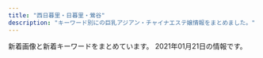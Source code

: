 ```yaml
---
title: "西日暮里・日暮里・鶯谷"
description: "キーワード別にの巨乳アジアン・チャイナエステ嬢情報をまとめました。"
---
```


新着画像と新着キーワードをまとめています。
2021年01月21日の情報です。

<DmmAffiliateIns />
<KeywordTable
  shops={
    [
    {
        "station": "JR\u9daf\u8c37\u99c5\u5317\u53e3",
        "img_links": [
            "http://es-rlx.com/i/files/homeimg.jpg",
            "http://es-rlx.com/staff/sakura/01.jpg",
            "http://es-rlx.com/img/access/road03.jpg",
            "http://es-rlx.com/pic/top1.jpg",
            "http://es-rlx.com/img/ttl_rec.png",
            "http://es-rlx.com/staff/anna/01mb.jpg",
            "http://es-rlx.com/staff/yuki/01mb.jpg",
            "http://es-rlx.com/pic/top2.jpg",
            "http://es-rlx.com/staff/mai/01.jpg",
            "http://es-rlx.com/img/access/road04.jpg",
            "http://es-rlx.com/staff/rumi/01.jpg",
            "http://es-rlx.com/staff/sakura/01mb.jpg",
            "http://es-rlx.com/staff/rumi/01mb.jpg",
            "http://es-rlx.com/staff/anna/01.jpg",
            "http://es-rlx.com/img/access/kanban.png",
            "http://es-rlx.com/img/ttl_mobile.png",
            "http://es-rlx.com/img/access/road01.jpg",
            "http://es-rlx.com/img/ttl_tnew.png",
            "http://es-rlx.com/pic/top3.jpg",
            "http://es-rlx.com/img/ttl_staff.png",
            "http://es-rlx.com/staff/minami/01.jpg",
            "http://es-rlx.com/pic/head.png",
            "http://es-rlx.com/staff/minami/01mb.jpg",
            "http://es-rlx.com/img/access/road02.jpg",
            "http://es-rlx.com/staff/yuki/01.jpg",
            "http://es-rlx.com/staff/mai/01mb.jpg",
            "http://es-rlx.com/img/ft_tel.png",
            "http://es-rlx.com/img/youtube.jpg",
            "http://es-rlx.com/img/access/roaddm.png"
        ],
        "keywords": {
            "C": 21
        },
        "url": "http://es-rlx.com/",
        "name": "\u5065\u7f8e\u5802"
    },
    {
        "img_links": [
            "http://www.relax-mirai.info/gals/emi1.jpg",
            "http://www.relax-mirai.info/images/m02.jpg",
            "http://www.relax-mirai.info/images/risa1.jpg",
            "http://www.relax-mirai.info/gals/aki1.jpg",
            "http://www.relax-mirai.info/gals/kaka1.jpg",
            "http://www.relax-mirai.info/images/info02.jpg",
            "http://www.relax-mirai.info/i/images/momo1.jpg",
            "http://www.relax-mirai.info/i/images/sayuri1.jpg",
            "http://www.relax-mirai.info/images/momo1.jpg",
            "http://www.relax-mirai.info/images/qr.jpg",
            "http://www.relax-mirai.info/images/info01.jpg",
            "http://www.relax-mirai.info/images/sayuri1.jpg",
            "http://www.relax-mirai.info/gals/risa1.jpg",
            "http://www.relax-mirai.info/images/m03.jpg",
            "http://www.relax-mirai.info/i/120/sayuri1.jpg",
            "http://www.relax-mirai.info/images/m04.jpg"
        ],
        "name": "\u672a\u6765",
        "keywords": {},
        "url": "http://www.relax-mirai.info/",
        "station": "\u65e5\u66ae\u91cc\u99c5\u6771\u53e3"
    },
    {
        "img_links": [
            "http://onkyoukou.tyo.cm/images/top.png",
            "http://onkyoukou.tyo.cm/images/n1.jpg",
            "http://onkyoukou.tyo.cm/images/acc3.jpg",
            "http://onkyoukou.tyo.cm/images/s_staff.jpg",
            "http://onkyoukou.tyo.cm/images/s_staff1.jpg",
            "http://onkyoukou.tyo.cm/images/n3.jpg",
            "http://onkyoukou.tyo.cm/images/s_link.jpg",
            "http://onkyoukou.tyo.cm/images/s_face.jpg",
            "http://onkyoukou.tyo.cm/images/nbj3.jpg",
            "http://onkyoukou.tyo.cm/images/face_bj.jpg",
            "http://onkyoukou.tyo.cm/images/s_pick.jpg",
            "http://onkyoukou.tyo.cm/images/nbj1.jpg",
            "http://onkyoukou.tyo.cm/photos/sites/88/2017/03/staff1.jpg",
            "http://onkyoukou.tyo.cm/images/s_news.jpg",
            "http://onkyoukou.tyo.cm/photos/sites/88/2017/03/staff2.jpg",
            "http://onkyoukou.tyo.cm/photos/sites/88/2020/03/2020030111163079.jpg",
            "http://onkyoukou.tyo.cm/images/line.jpg",
            "http://onkyoukou.tyo.cm/images/s_mobile.jpg",
            "http://onkyoukou.tyo.cm/images/acc2.jpg",
            "http://onkyoukou.tyo.cm/photos/sites/88/2017/03/staff4.jpg",
            "http://onkyoukou.tyo.cm/images/face_bj3.jpg",
            "http://onkyoukou.tyo.cm/images/acc1.jpg",
            "http://onkyoukou.tyo.cm/images/mobile.jpg"
        ],
        "url": "http://onkyoukou.tyo.cm/",
        "name": "\u6e29\u99a8\u6e2f-\u304a\u3093\u304d\u3087\u3046\u3053\u3046-",
        "keywords": {
            "C": 13,
            "86": 3,
            "87": 3,
            "88": 6
        },
        "station": "JR\u897f\u65e5\u66ae\u91cc\u99c5"
    },
    {
        "img_links": [
            "http://www.night.ne.jp/tokyo/hayasi/img/index.jpg",
            "http://www.night.ne.jp/nightnet/img/11.jpg",
            "http://www.night.ne.jp/_format/W/img/whats_view.jpg",
            "http://www.night.ne.jp/tokyo/hayasi/img_staff/g_7181.jpg",
            "http://www.night.ne.jp/nightnet/img/8.jpg",
            "http://www.night.ne.jp/tokyo/hayasi/img/view_1.jpg",
            "http://www.night.ne.jp/_format/P/img/over_msg_02.jpg",
            "http://www.night.ne.jp/tokyo/hayasi/img/view_4.jpg",
            "http://www.night.ne.jp/_format/P/img/index_enter_1.jpg",
            "http://www.night.ne.jp/nightnet/img/7.jpg",
            "http://www.night.ne.jp/tokyo/hayasi/img/view_6.jpg",
            "http://www.night.ne.jp/_format/P/img/over_msg_01.jpg",
            "http://www.night.ne.jp/nightnet/img/15.jpg",
            "http://www.night.ne.jp/tokyo/hayasi/img/view_3.jpg",
            "http://www.night.ne.jp/nightnet/img/6.jpg",
            "http://www.night.ne.jp/tokyo/hayasi/img/index_view.jpg",
            "http://www.night.ne.jp/nightnet/img/12a.jpg",
            "http://www.night.ne.jp/nightnet/img/13.jpg",
            "http://www.night.ne.jp/tokyo/hayasi/img/index_top.jpg",
            "http://www.night.ne.jp/nightnet/img/16.jpg",
            "http://www.night.ne.jp/nightnet/img/5.jpg",
            "http://www.night.ne.jp/nightnet/img/4.jpg",
            "http://www.night.ne.jp/tokyo/hayasi/img/qr_code.jpg",
            "http://www.night.ne.jp/tokyo/hayasi/img/view_5.jpg",
            "http://www.night.ne.jp/nightnet/img/2.jpg",
            "http://www.night.ne.jp/tokyo/hayasi/img/view_2.jpg",
            "http://www.night.ne.jp/nightnet/img/9.jpg",
            "http://www.night.ne.jp/nightnet/img/1.jpg",
            "http://www.night.ne.jp/nightnet/img/3.jpg",
            "http://www.night.ne.jp/nightnet/img/14.jpg",
            "http://www.night.ne.jp/nightnet/img/10.jpg",
            "http://www.night.ne.jp/_format/P/img/whats_news.jpg",
            "http://www.night.ne.jp/nightnet/img/17.jpg"
        ],
        "station": "JR\u65e5\u66ae\u91cc\u99c5",
        "name": "\u6797\u30de\u30c3\u30b5\u30fc\u30b8",
        "url": "http://www.night.ne.jp/tokyo/hayasi/",
        "keywords": {}
    },
    {
        "station": "JR\u9daf\u8c37\u99c5\u5317\u53e3",
        "keywords": {},
        "url": "http://www.ai-lian.work/",
        "name": "\u5fc3\u7f8e",
        "img_links": [
            "http://www.ai-lian.work/images/staff_t.jpg",
            "http://www.ai-lian.work/img/saya1.jpg",
            "http://www.ai-lian.work/images/int1.jpg",
            "http://www.ai-lian.work/images/3.jpg",
            "http://www.ai-lian.work/images/sys1.jpg",
            "http://www.ai-lian.work/images/tel.jpg",
            "http://www.ai-lian.work/img/yui1.jpg",
            "http://www.ai-lian.work/images/rec1.jpg",
            "http://www.ai-lian.work/images/mobile.jpg",
            "http://www.ai-lian.work/images/int2.jpg",
            "http://www.ai-lian.work/images/news.jpg",
            "http://www.ai-lian.work/images/2.jpg",
            "http://www.ai-lian.work/images/line.png",
            "http://www.ai-lian.work/img/aya1.jpg",
            "http://www.ai-lian.work/images/interior_t.jpg",
            "http://www.ai-lian.work/images/1.jpg",
            "http://www.ai-lian.work/images/head.jpg",
            "http://www.ai-lian.work/images/ta.jpg"
        ]
    },
    {
        "keywords": {
            "F": 3,
            "C": 20,
            "86": 18,
            "85": 15,
            "D": 46,
            "E": 7,
            "94": 3
        },
        "url": "http://www.mac-riraku106.xyz/",
        "name": "\u306f\u305f\u3061",
        "img_links": [
            "http://www.mac-riraku106.xyz/static/picture/1.jpg",
            "http://www.mac-riraku106.xyz/uploads/200501/1-200501125251121.jpg",
            "http://www.mac-riraku106.xyz/uploads/191209/1-191209123459153.jpg",
            "http://www.mac-riraku106.xyz/uploads/190906/1-1ZZ6125225A4.jpg",
            "http://www.mac-riraku106.xyz/uploads/200501/1-200501145011C2.jpg",
            "http://www.mac-riraku106.xyz/uploads/191219/1-191219124141563.jpg",
            "http://www.mac-riraku106.xyz/uploads/200801/1-200P1110A4M2.jpg",
            "http://www.mac-riraku106.xyz/static/picture/top-img01.png",
            "http://www.mac-riraku106.xyz/uploads/190723/34-1.jpg",
            "http://www.mac-riraku106.xyz/uploads/190723/30-1.jpg",
            "http://www.mac-riraku106.xyz/uploads/190826/1-1ZR614462Qa.jpg",
            "http://www.mac-riraku106.xyz/uploads/200501/1-200501125300127.jpg",
            "http://www.mac-riraku106.xyz/uploads/200310/1-20031013091I08.jpg",
            "http://www.mac-riraku106.xyz/uploads/190723/33-1.jpg",
            "http://www.mac-riraku106.xyz/static/picture/call.png",
            "http://www.mac-riraku106.xyz/uploads/190723/1-2.jpg",
            "http://www.mac-riraku106.xyz/uploads/200818/1-200QQ5535E92.jpg",
            "http://www.mac-riraku106.xyz/uploads/191128/1-19112Q3102OP.jpg",
            "http://www.mac-riraku106.xyz/static/picture/michi01.png",
            "http://www.mac-riraku106.xyz/uploads/190826/1-1ZR6144611E0.jpg",
            "http://www.mac-riraku106.xyz/uploads/191209/1-1912091229204E.jpg",
            "http://www.mac-riraku106.xyz/static/picture/top-img03.png",
            "http://www.mac-riraku106.xyz/uploads/190723/1-1.jpg",
            "http://www.mac-riraku106.xyz/uploads/200310/1-200310130Z0421.jpg",
            "http://www.mac-riraku106.xyz/uploads/191106/1-191106092T0531.jpg",
            "http://www.mac-riraku106.xyz/uploads/190723/10-2.jpg",
            "http://www.mac-riraku106.xyz/uploads/200310/1-200310130925920.jpg",
            "http://www.mac-riraku106.xyz/uploads/200325/1-2003251H340B9.jpg",
            "http://www.mac-riraku106.xyz/uploads/190723/23-2.jpg",
            "http://www.mac-riraku106.xyz/uploads/200818/1-200QQ554231G.jpg",
            "http://www.mac-riraku106.xyz/uploads/191106/1-191106092J62Y.jpg",
            "http://www.mac-riraku106.xyz/uploads/200501/1-200501125150516.jpg",
            "http://www.mac-riraku106.xyz/uploads/191128/1-19112Q31009521.jpg",
            "http://www.mac-riraku106.xyz/static/picture/michi02.png",
            "http://www.mac-riraku106.xyz/uploads/190723/10-1.jpg",
            "http://www.mac-riraku106.xyz/uploads/191128/1-19112Q3111UF.jpg",
            "http://www.mac-riraku106.xyz/uploads/200801/1-200P1110412514.jpg",
            "http://www.mac-riraku106.xyz/uploads/191106/1-191106092S0357.jpg",
            "http://www.mac-riraku106.xyz/uploads/190723/23-1.jpg",
            "http://www.mac-riraku106.xyz/uploads/190723/21-1.jpg",
            "http://www.mac-riraku106.xyz/static/picture/top-img09.png",
            "http://www.mac-riraku106.xyz/uploads/200501/1-200501145002a7.jpg",
            "http://www.mac-riraku106.xyz/static/picture/tel.png",
            "http://www.mac-riraku106.xyz/uploads/190723/25-1.jpg",
            "http://www.mac-riraku106.xyz/uploads/191008/1-19100Q5453V63.jpg",
            "http://www.mac-riraku106.xyz/uploads/200608/1-20060Q0251EY.jpg",
            "http://www.mac-riraku106.xyz/uploads/191008/1-19100Q5451M20.jpg",
            "http://www.mac-riraku106.xyz/uploads/200501/1-200501125159161.jpg",
            "http://www.mac-riraku106.xyz/uploads/200317/1-20031G4420c38.jpg",
            "http://www.mac-riraku106.xyz/uploads/200818/1-200QQ55415J4.jpg",
            "http://www.mac-riraku106.xyz/uploads/200317/1-20031G44220J0.jpg",
            "http://www.mac-riraku106.xyz/uploads/200501/1-200501144951148.jpg",
            "http://www.mac-riraku106.xyz/uploads/191219/1-19121912423J29.jpg",
            "http://www.mac-riraku106.xyz/static/picture/2.jpg",
            "http://www.mac-riraku106.xyz/uploads/190723/23-3.jpg",
            "http://www.mac-riraku106.xyz/uploads/200325/1-2003251H312V4.jpg",
            "http://www.mac-riraku106.xyz/uploads/191209/1-191209122ZY50.jpg",
            "http://www.mac-riraku106.xyz/uploads/200608/1-20060Q02506204.jpg",
            "http://www.mac-riraku106.xyz/uploads/200317/1-20031G44235R7.jpg",
            "http://www.mac-riraku106.xyz/uploads/200801/1-200P1110631926.jpg",
            "http://www.mac-riraku106.xyz/static/picture/top-img02.png",
            "http://www.mac-riraku106.xyz/uploads/190906/1-1ZZ612503C39.jpg",
            "http://www.mac-riraku106.xyz/uploads/190926/1-1Z926131R6102.jpg",
            "http://www.mac-riraku106.xyz/uploads/190926/1-1Z926131T2408.jpg"
        ],
        "station": "JR\u65e5\u66ae\u91cc\u99c5\u5357\u53e3"
    },
    {
        "url": "http://momo.tyo.cm/",
        "station": "JR\u65e5\u66ae\u91cc\u99c5\u5357\u53e3",
        "keywords": {
            "86": 15,
            "85": 5,
            "D": 20
        },
        "name": "\u6843",
        "img_links": [
            "http://momo.tyo.cm/photos/sites/53/2020/12/202012011041246.jpg",
            "http://momo.tyo.cm/images/tit03.png",
            "http://momo.tyo.cm/images/border02.png",
            "http://momo.tyo.cm/images/nav_link01.png",
            "http://momo.tyo.cm/images/tit_com02.png",
            "http://momo.tyo.cm/images/tit_link01.png",
            "http://momo.tyo.cm/images/tit05.png",
            "http://momo.tyo.cm/images/tit_com03.png",
            "http://momo.tyo.cm/images/nav_link03.png",
            "http://momo.tyo.cm/images/pagetop.png",
            "http://momo.tyo.cm/images/tit_com01.png",
            "http://momo.tyo.cm/images/nav_link05.png",
            "http://momo.tyo.cm/images/nav_link02.png",
            "http://momo.tyo.cm/images/tit04.png",
            "http://momo.tyo.cm/images/top_slider01.jpg",
            "http://momo.tyo.cm/images/tit_staff.png",
            "http://momo.tyo.cm/images/bg_pick.png",
            "http://momo.tyo.cm/photos/sites/53/2020/12/2020120110412383.jpg",
            "http://momo.tyo.cm/images/tit02.png",
            "http://momo.tyo.cm/photos/sites/53/2020/08/2020083106342164.jpg",
            "http://momo.tyo.cm/images/tit_com05.png",
            "http://momo.tyo.cm/images/nav_link06.png",
            "http://momo.tyo.cm/images/news.png",
            "http://momo.tyo.cm/photos/sites/53/2020/08/2020083106342133.jpg",
            "http://momo.tyo.cm/images/tit_com04.png",
            "http://momo.tyo.cm/images/top_slider02.jpg",
            "http://momo.tyo.cm/images/nav_link04.png",
            "http://momo.tyo.cm/images/tit01.png",
            "http://momo.tyo.cm/images/tit_com.png",
            "http://momo.tyo.cm/images/border01.png"
        ]
    },
    {
        "name": "\u7e01",
        "station": "JR\u65e5\u66ae\u91cc\u99c5\u6771\u53e3",
        "url": "http://www.en-nippori.net/",
        "img_links": [
            "http://www.en-nippori.net/image/index/top.jpg",
            "http://www.en-nippori.net/image/therapist/01.jpg",
            "http://www.en-nippori.net/image/therapist/04.jpg",
            "http://www.en-nippori.net/image/mainparts/images/navi01_05.jpg",
            "http://www.en-nippori.net/image/mainparts/images/navi01_03.jpg",
            "http://www.en-nippori.net/image/mainparts/images/navi01_07.jpg",
            "http://www.en-nippori.net/image/therapist/03.jpg",
            "http://www.en-nippori.net/image/therapist/02.jpg",
            "http://www.en-nippori.net/image/therapist/06.jpg",
            "http://www.en-nippori.net/image/mainparts/images/navi01_06.jpg",
            "http://www.en-nippori.net/image/mainparts/images/navi01_02.jpg",
            "http://www.en-nippori.net/image/mainparts/main.jpg",
            "http://www.en-nippori.net/image/mainparts/images/navi01_04.jpg"
        ],
        "keywords": {
            "C": 6
        }
    },
    {
        "img_links": [
            "http://flowerscent.este.work/head_2_4691_1553674270815382.png",
            "http://flowerscent.este.work/2/uploadimg/1599833697.jpg",
            "http://flowerscent.este.work/2/uploadimg/1600260826.jpg",
            "http://flowerscent.este.work/head_1_4691_1553674270167089.png",
            "http://flowerscent.este.work/head_3_4691_1556258938113847.png"
        ],
        "name": "\u3075\u308f\u3075\u308f",
        "keywords": {
            "87": 12,
            "C": 36,
            "E": 12,
            "D": 12,
            "86": 12,
            "83": 36
        },
        "url": "http://flowerscent.este.work/",
        "station": "JR\u897f\u65e5\u66ae\u91cc\u99c5"
    },
    {
        "station": "JR\u65e5\u66ae\u91cc\u99c5\u5357\u53e3",
        "url": "https://www.sofia-est.com/",
        "keywords": {
            "\u30bb\u30af\u30b7\u30fc": 27,
            "G": 1,
            "E": 2,
            "\u30c0\u30a4\u30ca\u30de\u30a4\u30c8": 1
        },
        "img_links": [
            "https://www.sofia-est.com/img/what/coupon202009.png",
            "https://www.sofia-est.com/img/material/photo4.jpg",
            "https://www.sofia-est.com/img/material/yakusoku.png",
            "https://www.sofia-est.com/img/material/gm5_rollout.png",
            "https://www.sofia-est.com/img/material/gm2_rollout.png",
            "https://www.sofia-est.com/img/girl/pickup/pickup20180411052859.jpg",
            "https://www.sofia-est.com/img/girl/thumb/s81_3.jpg",
            "https://www.sofia-est.com/img/material/mob_m1_rev1.jpg",
            "https://www.sofia-est.com/img/girl/thumb/s55_1.jpg",
            "https://www.sofia-est.com/img/material/photobig.jpg",
            "https://www.sofia-est.com/img/material/page6_subt2.png",
            "https://www.sofia-est.com/img/girl/list/s84_list.jpg",
            "https://www.sofia-est.com/img/material/page2_subt1.png",
            "https://www.sofia-est.com/img/girl/main/s99_1.jpg",
            "https://www.sofia-est.com/img/top/topslide20141211.jpg",
            "https://www.sofia-est.com/img/girl/pickup/pickup20191220093702.jpg",
            "https://www.sofia-est.com/img/girl/thumb/s81_1.jpg",
            "https://www.sofia-est.com/img/girl/thumb/s97_2.jpg",
            "https://www.sofia-est.com/img/girl/main/s89_1.jpg",
            "https://www.sofia-est.com/img/girl/thumb/s85_3.jpg",
            "https://www.sofia-est.com/img/material/movie_left_yaji.png",
            "https://www.sofia-est.com/img/girl/main/s97_1.jpg",
            "https://www.sofia-est.com/img/girl/main/s85_1.jpg",
            "https://www.sofia-est.com/img/material/top_about.png",
            "https://www.sofia-est.com/img/girl/list/s97_list.jpg",
            "https://www.sofia-est.com/img/girl/pickup/pickup20190509222453.jpg",
            "https://www.sofia-est.com/img/material/page3_1_subt2.png",
            "https://www.sofia-est.com/img/girl/main/s111_1.jpg",
            "https://www.sofia-est.com/img/material/hosi5.png",
            "https://www.sofia-est.com/img/material/courseoption_rev1.png",
            "https://www.sofia-est.com/img/girl/thumb/s97_1.jpg",
            "https://www.sofia-est.com/img/material/noimg_b.jpg",
            "https://www.sofia-est.com/img/material/page8_subt1.png",
            "https://www.sofia-est.com/img/girl/main/s57_1.jpg",
            "https://www.sofia-est.com/img/material/gm3_rollout.png",
            "https://www.sofia-est.com/img/material/page5_subt2.png",
            "https://www.sofia-est.com/img/material/page8_subt2.png",
            "https://www.sofia-est.com/img/material/top_twitter.png",
            "https://www.sofia-est.com/img/material/top_news.png",
            "https://www.sofia-est.com/img/girl/list/s111_list.jpg",
            "https://www.sofia-est.com/img/banner/koko_120x60.png",
            "https://www.sofia-est.com/img/material/gm1_rollout.png",
            "https://www.sofia-est.com/img/material/movie20141210.jpg",
            "https://www.sofia-est.com/img/material/top_kodawari.png",
            "https://www.sofia-est.com/img/girl/thumb/s85_2.jpg",
            "https://www.sofia-est.com/img/girl/thumb/s92_1.jpg",
            "https://www.sofia-est.com/img/material/mob_m3_rev1.jpg",
            "https://www.sofia-est.com/img/material/coursepoint_rev2.png",
            "https://www.sofia-est.com/img/girl/list/s89_list.jpg",
            "https://www.sofia-est.com/img/girl/thumb/s100_1.jpg",
            "https://www.sofia-est.com/img/girl/list/s94_list.jpg",
            "https://www.sofia-est.com/img/girl/list/s99_list.jpg",
            "https://www.sofia-est.com/img/top/topslide20141210.jpg",
            "https://www.sofia-est.com/img/material/noimg_thumb.jpg",
            "https://www.sofia-est.com/img/material/photo6.jpg",
            "https://www.sofia-est.com/img/material/mob_t3.jpg",
            "https://www.sofia-est.com/img/material/page3_subt1.png",
            "https://www.sofia-est.com/img/material/gm6_rollout.png",
            "https://www.sofia-est.com/img/material/photo1.jpg",
            "https://www.sofia-est.com/img/girl/thumb/s89_1.jpg",
            "https://www.sofia-est.com/img/material/mob_t5.jpg",
            "https://www.sofia-est.com/img/girl/list/s100_list.jpg",
            "https://www.sofia-est.com/img/girl/mobilepickup/mobilepickup20200302124127.jpg",
            "https://www.sofia-est.com/img/girl/thumb/s111_1.jpg",
            "https://www.sofia-est.com/img/girl/thumb/s94_1.jpg",
            "https://www.sofia-est.com/img/material/course_tanta2.png",
            "https://www.sofia-est.com/img/material/mobileqr.png",
            "https://www.sofia-est.com/img/material/page4_subt1.png",
            "https://www.sofia-est.com/img/girl/thumb/s100_2.jpg",
            "https://www.sofia-est.com/img/material/top_pickup.png",
            "https://www.sofia-est.com/img/material/iph.png",
            "https://www.sofia-est.com/img/material/page6_subt3.png",
            "https://www.sofia-est.com/img/material/mob_t4.jpg",
            "https://www.sofia-est.com/img/girl/thumb/s81_2.jpg",
            "https://www.sofia-est.com/img/material/page7_subt1.png",
            "https://www.sofia-est.com/img/girl/main/s94_1.jpg",
            "https://www.sofia-est.com/img/girl/thumb/s99_2.jpg",
            "https://www.sofia-est.com/img/girl/list/s56_list.jpg",
            "https://www.sofia-est.com/img/material/top_newface.png",
            "https://www.sofia-est.com/img/girl/list/s55_list.jpg",
            "https://www.sofia-est.com/img/material/mob_m5.jpg",
            "https://www.sofia-est.com/img/material/sd_rt_btn.png",
            "https://www.sofia-est.com/img/girl/thumb/s56_1.jpg",
            "https://www.sofia-est.com/img/material/photo5.jpg",
            "https://www.sofia-est.com/img/girl/thumb/s85_1.jpg",
            "https://www.sofia-est.com/img/material/course_tanta1.png",
            "https://www.sofia-est.com/img/material/mob_m2_rev1.jpg",
            "https://www.sofia-est.com/img/material/top_kodawariimg1.jpg",
            "https://www.sofia-est.com/img/girl/list/s81_list.jpg",
            "https://www.sofia-est.com/img/girl/pickup/pickup20191220093623.jpg",
            "https://www.sofia-est.com/img/girl/thumb/s56_2.jpg",
            "https://www.sofia-est.com/img/material/phototxt.jpg",
            "https://www.sofia-est.com/img/material/movieicon.png",
            "https://www.sofia-est.com/img/material/top_movie.png",
            "https://www.sofia-est.com/img/material/doublecourse_rev1.png",
            "https://www.sofia-est.com/img/girl/thumb/s84_1.jpg",
            "https://www.sofia-est.com/img/girl/thumb/s94_2.jpg",
            "https://www.sofia-est.com/img/material/movie_right_yaji.png",
            "https://www.sofia-est.com/img/girl/thumb/s57_4.jpg",
            "https://www.sofia-est.com/img/girl/thumb/s81_5.jpg",
            "https://www.sofia-est.com/img/material/page3_1_subt1.png",
            "https://www.sofia-est.com/img/girl/main/s100_1.jpg",
            "https://www.sofia-est.com/img/top/topslide20150918.jpg",
            "https://www.sofia-est.com/img/girl/thumb/s57_1.jpg",
            "https://www.sofia-est.com/img/girl/pickup/pickup20200111122329.jpg",
            "https://www.sofia-est.com/img/material/noimg_m.jpg",
            "https://www.sofia-est.com/img/material/page6_subt1.png",
            "https://www.sofia-est.com/img/material/top_infomation.png",
            "https://www.sofia-est.com/img/material/photo8.jpg",
            "https://www.sofia-est.com/img/girl/thumb/s57_3.jpg",
            "https://www.sofia-est.com/img/girl/thumb/s99_1.jpg",
            "https://www.sofia-est.com/img/material/mob_youtube.png",
            "https://www.sofia-est.com/img/material/photo7.jpg",
            "https://www.sofia-est.com/img/material/page5_subt1.png",
            "https://www.sofia-est.com/img/material/photo2.jpg",
            "https://www.sofia-est.com/img/material/top_camp.png",
            "https://www.sofia-est.com/img/girl/thumb/s111_2.jpg",
            "https://www.sofia-est.com/img/material/photo3.jpg",
            "https://www.sofia-est.com/img/girl/thumb/s89_2.jpg",
            "https://www.sofia-est.com/img/girl/list/s57_list.jpg",
            "https://www.sofia-est.com/img/girl/thumb/s57_2.jpg",
            "https://www.sofia-est.com/img/girl/list/s92_list.jpg",
            "https://www.sofia-est.com/img/girl/main/s56_1.jpg",
            "https://www.sofia-est.com/img/girl/main/s81_1.jpg",
            "https://www.sofia-est.com/img/material/mob_m4.jpg",
            "https://www.sofia-est.com/img/material/gm4_rollout.png",
            "https://www.sofia-est.com/img/material/mob_t1.jpg",
            "https://www.sofia-est.com/img/girl/list/s85_list.jpg",
            "https://www.sofia-est.com/img/girl/thumb/s81_4.jpg",
            "https://www.sofia-est.com/img/material/page4_subt2.png",
            "https://www.sofia-est.com/img/material/mob_t2.jpg",
            "https://www.sofia-est.com/img/material/pagetop_rollout.png"
        ],
        "name": "\u30bd\u30d5\u30a3\u30a2"
    },
    {
        "img_links": [
            "http://chou.ies.bz/images/top.png",
            "http://chou.ies.bz/photos/sites/85/2020/10/2020100610383828.jpg",
            "http://chou.ies.bz/photos/sites/85/2019/07/2019070106320474.jpg",
            "http://chou.ies.bz/photos/sites/85/2019/07/2019070106340260.jpg",
            "http://chou.ies.bz/images/n3.png",
            "http://chou.ies.bz/images/s_pick.png",
            "http://chou.ies.bz/images/n1.jpg",
            "http://chou.ies.bz/photos/sites/85/2019/07/2019070509385227.jpg",
            "http://chou.ies.bz/images/s1.png",
            "http://chou.ies.bz/photos/sites/85/2019/07/2019070106330942.jpg",
            "http://chou.ies.bz/images/s3.png",
            "http://chou.ies.bz/photos/sites/85/2020/12/2020121802483415.jpg",
            "http://chou.ies.bz/photos/sites/85/2020/12/2020120204150858.jpg",
            "http://chou.ies.bz/photos/sites/85/2020/10/2020100610370157.jpg",
            "http://chou.ies.bz/photos/sites/85/2020/12/2020120204265615.jpg",
            "http://chou.ies.bz/photos/sites/85/2019/12/2019120602315853.jpg",
            "http://chou.ies.bz/images/s_staff.jpg",
            "http://chou.ies.bz/images/mobile.png",
            "http://chou.ies.bz/images/s_news.png",
            "http://chou.ies.bz/images/s_link.png",
            "http://chou.ies.bz/photos/sites/85/2019/07/2019070106333414.jpg",
            "http://chou.ies.bz/photos/sites/85/2019/06/2019062803491517.jpg"
        ],
        "keywords": {
            "C": 1,
            "84": 2,
            "86": 7,
            "D": 9,
            "85": 1,
            "E": 1,
            "87": 1
        },
        "name": "\u706f\u308a\u5c4b",
        "url": "http://chou.ies.bz/",
        "station": "JR\u897f\u65e5\u66ae\u91cc\u99c5"
    },
    {
        "img_links": [
            "https://mominoki.tyo.ac/photos/sites/41/2020/09/2020092810535583.jpg",
            "https://mominoki.tyo.ac/images/themes/pink/s_ranking.png",
            "https://mominoki.tyo.ac/images/themes/pink/s_staff.png",
            "https://mominoki.tyo.ac/images/room1.jpg",
            "https://mominoki.tyo.ac/photos/sites/41/2020/11/2020111401222038.jpg",
            "https://mominoki.tyo.ac/photos/sites/41/2020/09/2020092801595154.jpg",
            "https://mominoki.tyo.ac/images/themes/pink/no1.png",
            "https://mominoki.tyo.ac/photos/sites/41/2020/09/2020092804344750.jpg",
            "https://mominoki.tyo.ac/images/themes/pink/s_pickup.png",
            "https://mominoki.tyo.ac/images/themes/pink/no2.png",
            "https://mominoki.tyo.ac/images/themes/pink/s_news.png",
            "https://mominoki.tyo.ac/images/themes/pink/s_link.png",
            "https://mominoki.tyo.ac/photos/sites/41/2020/09/2020092804344656.jpg",
            "https://mominoki.tyo.ac/images/themes/pink/mobile.jpg",
            "https://mominoki.tyo.ac/photos/sites/41/2020/09/2020092804344859.jpg",
            "https://mominoki.tyo.ac/images/themes/pink/r3.jpg",
            "https://mominoki.tyo.ac/images/room3.jpg",
            "https://mominoki.tyo.ac/images/room2.jpg",
            "https://mominoki.tyo.ac/images/themes/pink/s_newface.png",
            "https://mominoki.tyo.ac/images/themes/pink/line.png",
            "https://mominoki.tyo.ac/images/room4.jpg"
        ],
        "name": "\u3082\u307f\u306e\u6728",
        "url": "https://mominoki.tyo.ac/",
        "station": "\u753a\u5c4b\u99c51\u756a\u51fa\u53e3",
        "keywords": {
            "C": 14,
            "86": 4,
            "D": 20,
            "85": 12,
            "87": 8,
            "E": 4
        }
    },
    {
        "url": "http://lapis.tyo.cm/",
        "name": "\u30e9\u30d4\u30b9",
        "img_links": [
            "http://lapis.tyo.cm/images/s_pick.jpg",
            "http://lapis.tyo.cm/photos/sites/75/2021/01/2021010407562324.jpg",
            "http://lapis.tyo.cm/images/mobile.jpg",
            "http://lapis.tyo.cm/images/pick_bj3.jpg",
            "http://lapis.tyo.cm/images/s_staff.jpg",
            "http://lapis.tyo.cm/photos/sites/75/2021/01/2021010407562697.jpg",
            "http://lapis.tyo.cm/images/new.jpg",
            "http://lapis.tyo.cm/images/s_blog.jpg",
            "http://lapis.tyo.cm/images/s_link.jpg",
            "http://lapis.tyo.cm/images/top.png",
            "http://lapis.tyo.cm/photos/sites/75/2021/01/2021010407562482.jpg",
            "http://lapis.tyo.cm/images/nbj3.jpg",
            "http://lapis.tyo.cm/images/s_face.jpg",
            "http://lapis.tyo.cm/images/pick_bj1.jpg",
            "http://lapis.tyo.cm/photos/sites/75/2021/01/2021010407562290.jpg",
            "http://lapis.tyo.cm/images/nbj1.jpg"
        ],
        "station": "JR\u9daf\u8c37\u99c5\u5317\u53e3",
        "keywords": {
            "D": 16,
            "83": 4,
            "86": 8,
            "87": 4
        }
    },
    {
        "name": "\u30e8\u30f3\u30bc",
        "station": "JR\u65e5\u66ae\u91cc\u99c5\u6771\u53e3",
        "url": "http://yonze.m-relax.net/",
        "keywords": {},
        "img_links": [
            "http://yonze.m-relax.net/images/cam20201201.png",
            "http://yonze.m-relax.net/images/bar-photo.png",
            "http://yonze.m-relax.net/images/bar-cam.png",
            "http://yonze.m-relax.net/images/bar-midasi1.png",
            "http://yonze.m-relax.net/pic/pic2.jpg",
            "http://yonze.m-relax.net/pic/pic1.jpg",
            "http://yonze.m-relax.net/images/cam.png",
            "http://yonze.m-relax.net/images/b-tel2.png",
            "http://yonze.m-relax.net/images/pic-imihi2.jpg",
            "http://yonze.m-relax.net/pic/pic3.jpg",
            "http://yonze.m-relax.net/images/bar-greeting.png"
        ]
    },
    {
        "name": "\u30df\u30a1\u30aa\u30df\u30a1\u30aa",
        "img_links": [
            "http://www.es-ms.work/staff/rina.jpg",
            "http://www.es-ms.work/images/3.jpg",
            "http://www.es-ms.work/images/rec2.jpg",
            "http://www.es-ms.work/images/2.jpg",
            "http://www.es-ms.work/staff/kaya.jpg",
            "http://www.es-ms.work/images/interior_t.jpg",
            "http://www.es-ms.work/images/ac1.jpg",
            "http://www.es-ms.work/images/int1.jpg",
            "http://www.es-ms.work/images/rec1.jpg",
            "http://www.es-ms.work/images/int2.jpg",
            "http://www.es-ms.work/images/news.jpg",
            "http://www.es-ms.work/images/s1.png",
            "http://www.es-ms.work/img/sayuri1.jpg",
            "http://www.es-ms.work/img/kaya1.jpg",
            "http://www.es-ms.work/images/head.jpg",
            "http://www.es-ms.work/images/1.jpg",
            "http://www.es-ms.work/staff/sayuri.jpg",
            "http://www.es-ms.work/images/staff_t.jpg",
            "http://www.es-ms.work/images/tg.jpg",
            "http://www.es-ms.work/images/sys.jpg",
            "http://www.es-ms.work/img/rina1.jpg"
        ],
        "station": "JR\u9daf\u8c37\u99c5\u5317\u53e3",
        "keywords": {},
        "url": "http://www.es-ms.work/"
    },
    {
        "url": "http://es-minami.com/",
        "station": "JR\u65e5\u66ae\u91cc\u99c5\u6771\u53e3",
        "img_links": [
            "http://www.es-minami.com/gals/mika2.jpg",
            "http://www.es-minami.com/gals/sayuri2.jpg",
            "http://www.es-minami.com/images/sayuri2.jpg",
            "http://es-minami.com/images/mika2.jpg",
            "http://www.es-minami.com/images/mobole.png",
            "http://www.es-minami.com/images/mika2.jpg",
            "http://es-minami.com/images/pick_staff6.jpg",
            "http://es-minami.com/images/staff-bar.png",
            "http://www.es-minami.com/gals/riri1.jpg",
            "http://es-minami.com/images/riri1.jpg",
            "http://www.es-minami.com/img/yuki1.jpg",
            "http://www.es-minami.com/images/staff-bar.png",
            "http://www.es-minami.com/images/riri1.jpg",
            "http://es-minami.com/img/sayuri1.jpg",
            "http://www.es-minami.com/gals/nana1.jpg",
            "http://www.es-minami.com/images/news.png",
            "http://es-minami.com/images/sayuri1.jpg",
            "http://es-minami.com/gals/sakura1.jpg",
            "http://es-minami.com/img/nana1.jpg",
            "http://www.es-minami.com/gals/mika1.jpg",
            "http://es-minami.com/gals/yuki1.jpg",
            "http://www.es-minami.com/images/sayuri1.jpg",
            "http://www.es-minami.com/images/mika1.jpg",
            "http://www.es-minami.com/img/riri1.jpg",
            "http://es-minami.com/img/riri1.jpg",
            "http://www.es-minami.com/images/nana1.jpg",
            "http://www.es-minami.com/gals/rika1.jpg",
            "http://www.es-minami.com/img/mika1.jpg",
            "http://es-minami.com/img/mika1.jpg",
            "http://www.es-minami.com/gals/yuki1.jpg",
            "http://www.es-minami.com/gals/sayuri1.jpg",
            "http://www.es-minami.com/img/sayuri2.jpg",
            "http://es-minami.com/gals/mika1.jpg",
            "http://es-minami.com/gals/mika2.jpg",
            "http://es-minami.com/images/yuki1.jpg",
            "http://es-minami.com/images/mobole.png",
            "http://es-minami.com/images/news.png",
            "http://es-minami.com/images/mika1.jpg",
            "http://es-minami.com/images/nana1.jpg",
            "http://es-minami.com/gals/riri1.jpg",
            "http://www.es-minami.com/images/yuki1.jpg",
            "http://www.es-minami.com/images/rika1.jpg",
            "http://www.es-minami.com/img/sayuri1.jpg",
            "http://es-minami.com/gals/rika1.jpg",
            "http://es-minami.com/images/rika1.jpg",
            "http://es-minami.com/gals/sayuri2.jpg",
            "http://www.es-minami.com/img/nana1.jpg",
            "http://es-minami.com/img/mika2.jpg",
            "http://es-minami.com/img/sayuri2.jpg",
            "http://www.es-minami.com/img/mika2.jpg",
            "http://es-minami.com/images/sayuri2.jpg",
            "http://www.es-minami.com/images/pick_staff6.jpg",
            "http://es-minami.com/gals/nana1.jpg",
            "http://www.es-minami.com/gals/sakura1.jpg",
            "http://es-minami.com/gals/sayuri1.jpg",
            "http://es-minami.com/img/yuki1.jpg"
        ],
        "name": "\u307f\u306a\u307f",
        "keywords": {}
    },
    {
        "keywords": {},
        "img_links": [
            "http://www.hohoemi.es-relax.info/images/r04.jpg",
            "http://www.hohoemi.es-relax.info/i/room/r04.jpg",
            "http://www.hohoemi.es-relax.info/gals/monika1.jpg",
            "http://www.hohoemi.es-relax.info/images/img04.jpg",
            "http://www.hohoemi.es-relax.info/images/r03.jpg",
            "http://www.hohoemi.es-relax.info/images/r02.jpg",
            "http://www.hohoemi.es-relax.info/i/room/r01.jpg",
            "http://www.hohoemi.es-relax.info/gals/yuri1.jpg",
            "http://www.hohoemi.es-relax.info/gals/nanami1.jpg",
            "http://www.hohoemi.es-relax.info/images/img02.jpg",
            "http://www.hohoemi.es-relax.info/gals/rika1.jpg",
            "http://www.hohoemi.es-relax.info/gals/mimi1.jpg",
            "http://www.hohoemi.es-relax.info/images/r01.jpg",
            "http://www.hohoemi.es-relax.info/images/162-1.jpg",
            "http://www.hohoemi.es-relax.info/gals/nana1.jpg",
            "http://www.hohoemi.es-relax.info/gals/mirai1.jpg",
            "http://www.hohoemi.es-relax.info/i/room/r02.jpg",
            "http://www.hohoemi.es-relax.info/gals/egao1.jpg",
            "http://www.hohoemi.es-relax.info/i/room/r03.jpg",
            "http://www.hohoemi.es-relax.info/images/r05.jpg",
            "http://www.hohoemi.es-relax.info/gals/yuyu1.jpg",
            "http://www.hohoemi.es-relax.info/images/newsbar.jpg",
            "http://www.hohoemi.es-relax.info/gals/karin1.jpg",
            "http://www.hohoemi.es-relax.info/images/img03.jpg",
            "http://www.hohoemi.es-relax.info/images/nanami1.jpg"
        ],
        "url": "http://www.hohoemi.es-relax.info/",
        "name": "\u307b\u307b\u3048\u307f",
        "station": "JR\u897f\u65e5\u66ae\u91cc\u99c5"
    }
]
}
/>
<DmmAffiliateScript />
